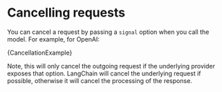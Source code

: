 
# Cancelling requests

You can cancel a request by passing a `signal` option when you call the model. For example, for OpenAI:

<CodeBlock language="typescript">{CancellationExample}</CodeBlock>

Note, this will only cancel the outgoing request if the underlying provider exposes that option. LangChain will cancel the underlying request if possible, otherwise it will cancel the processing of the response.
